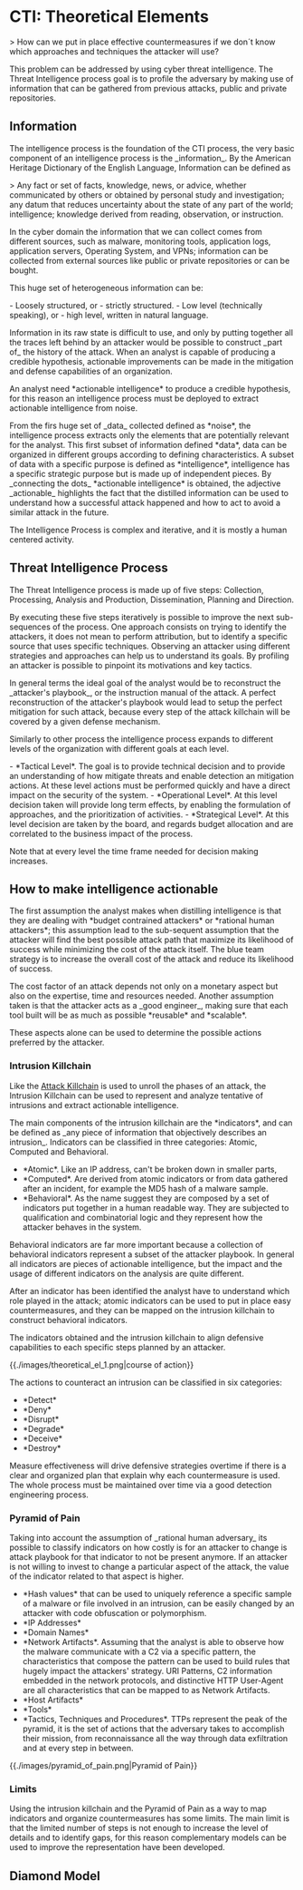 = CTI: Theoretical Elements =

> How can we put in place effective countermeasures if we don´t know which approaches and techniques the attacker will use? 

This problem can be addressed by using cyber threat intelligence. The Threat Intelligence process goal is to profile the adversary by making use of information that can be gathered from previous attacks, public and private repositories. 

== Information == 

The intelligence process is the foundation of the CTI process, the very basic component of an intelligence process is the _information_. By the American Heritage Dictionary of the English Language, Information can be defined as

> Any fact or set of facts, knowledge, news, or advice, whether communicated by others or obtained by personal study and investigation; any datum that reduces uncertainty about the state of any part of the world; intelligence; knowledge derived from reading, observation, or instruction.

In the cyber domain the information that we can collect comes from different sources, such as malware, monitoring tools, application logs, application servers, Operating System, and VPNs; information can be collected from external sources like public or private repositories or can be bought.

This huge set of heterogeneous information can be:

- Loosely structured, or
- strictly structured.
- Low level (technically speaking), or
- high level, written in natural language. 

Information in its raw state is difficult to use, and only by putting together all the traces left behind by an attacker would be possible to construct _part of_ the history of the attack. When an analyst is capable of producing a credible hypothesis, actionable improvements can be made in the mitigation and defense capabilities of an organization.

An analyst need *actionable intelligence* to produce a credible hypothesis, for this reason an intelligence process must be deployed to extract actionable intelligence from noise. 

From the firs huge set of _data_ collected defined as *noise*, the intelligence process extracts only the elements that are potentially relevant for the analyst. This first subset of information defined *data*, data can be organized in different groups according to defining characteristics. A subset of data with a specific purpose is defined as *intelligence*, intelligence has a specific strategic purpose but is made up of independent pieces. By _connecting the dots_ *actionable intelligence* is obtained, the adjective _actionable_ highlights the fact that the distilled information can be used to understand how a successful attack happened and how to act to avoid a similar attack in the future.

The Intelligence Process is complex and iterative, and it is mostly a human centered activity. 

== Threat Intelligence Process ==

The Threat Intelligence process is made up of five steps: Collection, Processing, Analysis and Production, Dissemination, Planning and Direction. 

By executing these five steps iteratively is possible to improve the next sub-sequences of the process. One approach consists on trying to identify the attackers, it does not mean to perform attribution, but to identify a specific source that uses specific techniques. Observing an attacker using different strategies and approaches can help us to understand its goals. By profiling an attacker is possible to pinpoint its motivations and key tactics.

In general terms the ideal goal of the analyst would be to reconstruct the _attacker's playbook_, or the instruction manual of the attack. A perfect reconstruction of the attacker's playbook would lead to setup the perfect mitigation for such attack, because every step of the attack killchain will be covered by a given defense mechanism.

Similarly to other process the intelligence process expands to different levels of the organization with different goals at each level.

- *Tactical Level*. The goal is to provide technical decision and to provide an understanding of how mitigate threats and enable detection an mitigation actions. At these level actions must be performed quickly and have a direct impact on the security of the system.
- *Operational Level*. At this level decision taken will provide long term effects, by enabling the formulation of approaches, and the prioritization of activities.
- *Strategical Level*. At this level decision are taken by the board, and regards budget allocation and are correlated to the business impact of the process. 
  
Note that at every level the time frame needed for decision making increases.

== How to make intelligence actionable == 

The first assumption the analyst makes when distilling intelligence is that they are dealing with *budget contrained attackers* or *rational human attackers*; this assumption lead to the sub-sequent assumption that the attacker will find the best possible attack path that maximize its likelihood of success while minimizing the cost of the attack itself. The blue team strategy is to increase the overall cost of the attack and reduce its likelihood of success. 

The cost factor of an attack depends not only on a monetary aspect but also on the expertise, time and resources needed. Another assumption taken is that the attacker acts as a _good engineer_, making sure that each tool built will be as much as possible *reusable* and *scalable*.

These aspects alone can be used to determine the possible actions preferred by the attacker.

=== Intrusion Killchain === 

Like the [[Attack Killchain]] is used to unroll the phases of an attack, the Intrusion Killchain can be used to represent and analyze tentative of intrusions and extract actionable intelligence. 

The main components of the intrusion killchain are the *indicators*, and can be defined as _any piece of information that objectively describes an intrusion_. Indicators can be classified in three categories: Atomic, Computed and Behavioral.

* *Atomic*. Like an IP address, can't be broken down in smaller parts,
* *Computed*. Are derived from atomic indicators or from data gathered after an incident, for example the MD5 hash of a malware sample.
* *Behavioral*. As the name suggest they are composed by a set of indicators put together in a human readable way. They are subjected to qualification and combinatorial logic and they represent how the attacker behaves in the system.

Behavioral indicators are far more important because a collection of behavioral indicators represent a subset of the attacker playbook. In general all indicators are pieces of actionable intelligence, but the impact and the usage of different indicators on the analysis are quite different.

After an indicator has been identified the analyst have to understand which role played in the attack; atomic indicators can be used to put in place easy countermeasures, and they can be mapped on the intrusion killchain to construct behavioral indicators.

The indicators obtained and the intrusion killchain to align defensive capabilities to each specific steps planned by an attacker.

{{./images/theoretical_el_1.png|course of action}}

The actions to counteract an intrusion can be classified in six categories:

* *Detect*
* *Deny*
* *Disrupt*
* *Degrade*
* *Deceive*
* *Destroy*

Measure effectiveness will drive defensive strategies overtime if there is a clear and organized plan that explain why each countermeasure is used. The whole process must be maintained over time via a good detection engineering process.

=== Pyramid of Pain ===

Taking into account the assumption of _rational human adversary_ its possible to classify indicators on how costly is for an attacker to change is attack playbook for that indicator to not be present anymore. If an attacker is not willing to invest to change a particular aspect of the attack, the value of the indicator related to that aspect is higher. 
* *Hash values* that can be used to uniquely reference a specific sample of a malware or file involved in an intrusion, can be easily changed by an attacker with code obfuscation or polymorphism.
* *IP Addresses*
* *Domain Names*
* *Network Artifacts*. Assuming that the analyst is able to observe how the malware communicate with a C2 via a specific pattern, the characteristics that compose the pattern can be used to build rules that hugely impact the attackers' strategy. URI Patterns, C2 information embedded in the network protocols, and distinctive HTTP User-Agent are all characteristics that can be mapped to as Network Artifacts.
* *Host Artifacts*
* *Tools*
* *Tactics, Techniques and Procedures*. TTPs represent the peak of the pyramid, it is the set of actions that the adversary takes to accomplish their mission, from reconnaissance all the way through data exfiltration and at every step in between. 

{{./images/pyramid_of_pain.png|Pyramid of Pain}}

=== Limits ===

Using the intrusion killchain and the Pyramid of Pain as a way to map indicators and organize countermeasures has some limits. The main limit is that the limited number of steps is not enough to increase the level of details and to identify gaps, for this reason complementary models can be used to improve the representation have been developed. 

== Diamond Model == 


